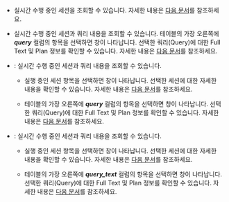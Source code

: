 <InDoc product="redis,mongodb">

* <Cmdname sid="active_sessions" className="uitext" />

  실시간 수행 중인 세션을 조회할 수 있습니다. 자세한 내용은 [다음 문서](#using-activesessions)를 참조하세요.

</InDoc>

<InDoc product="mysql,altibase,cubrid,db2,sapase">

* <Cmdname sid="active_sessions" className="uitext" />

  실시간 수행 중인 세션과 쿼리 내용을 조회할 수 있습니다. 테이블의 가장 오른쪽에 ***query*** 컬럼의 항목을 선택하면 <Cmdname sid="TTL06224" className="uitext" /> 창이 나타납니다. 선택한 쿼리(Query)에 대한 Full Text 및 Plan 정보를 확인할 수 있습니다. 자세한 내용은 [다음 문서](#query-details)를 참조하세요.

</InDoc>

<InDoc product="postgresql,mssql">

* <Cmdname sid="active_sessions" className="uitext" />: 실시간 수행 중인 세션과 쿼리 내용을 조회할 수 있습니다. 

  * 실행 중인 세션 항목을 선택하면 <Cmdname sid="session_detail" className="uitext" /> 창이 나타납니다. 선택한 세션에 대한 자세한 내용을 확인할 수 있습니다. 자세한 내용은 [다음 문서](#session-details)를 참조하세요.

  * 테이블의 가장 오른쪽에 ***query*** 컬럼의 항목을 선택하면 <Cmdname sid="TTL06224" className="uitext" /> 창이 나타납니다. 선택한 쿼리(Query)에 대한 Full Text 및 Plan 정보를 확인할 수 있습니다. 자세한 내용은 [다음 문서](#query-details)를 참조하세요.

</InDoc>

<InDoc product="oracle-pro,oracle">

* <Cmdname sid="active_sessions" className="uitext" />: 실시간 수행 중인 세션과 쿼리 내용을 조회할 수 있습니다. 

  * 실행 중인 세션 항목을 선택하면 <Cmdname sid="session_detail" className="uitext" /> 창이 나타납니다. 선택한 세션에 대한 자세한 내용을 확인할 수 있습니다. 자세한 내용은 [다음 문서](#session-details)를 참조하세요.

  * 테이블의 가장 오른쪽에 ***query_text*** 컬럼의 항목을 선택하면 <Cmdname sid="TTL06224" className="uitext" /> 창이 나타납니다. 선택한 쿼리(Query)에 대한 Full Text 및 Plan 정보를 확인할 수 있습니다. 자세한 내용은 [다음 문서](#query-details)를 참조하세요.

</InDoc>